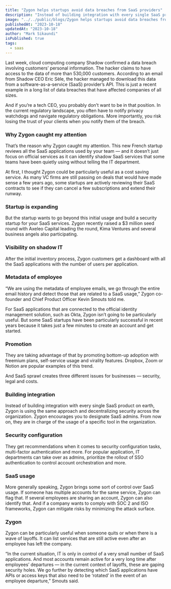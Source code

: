 ```yaml
---
title: "Zygon helps startups avoid data breaches from SaaS providers"
description: "Instead of building integration with every single SaaS product on earth, Zygon is using the same approach and decentralizing security across the organization."
image: "../../public/blogs/Zygon helps startups avoid data breaches from SaaS providers.webp"
publishedAt: "2023-10-18"
updatedAt: "2023-10-18"
author: "Mark Sikaundi"
isPublished: true
tags:
  - saas
---
```


Last week, cloud computing company Shadow confirmed a data breach involving customers’ personal information. The hacker claims to have access to the data of more than 530,000 customers. According to an email from Shadow CEO Eric Sèle, the hacker managed to download this data from a software-as-a-service (SaaS) provider’s API. This is just a recent example in a long list of data breaches that have affected companies of all sizes.

And if you’re a tech CEO, you probably don’t want to be in that position. In the current regulatory landscape, you often have to notify privacy watchdogs and navigate regulatory obligations. More importantly, you risk losing the trust of your clients when you notify them of the breach.

### Why Zygon caught my attention

That’s the reason why Zygon caught my attention. This new French startup reviews all the SaaS applications used by your team — and it doesn’t just focus on official services as it can identify shadow SaaS services that some teams have been quietly using without telling the IT department.

At first, I thought Zygon could be particularly useful as a cost saving service. As many VC firms are still passing on deals that would have made sense a few years ago, some startups are actively reviewing their SaaS contracts to see if they can cancel a few subscriptions and extend their runway.

### Startup is expanding

But the startup wants to go beyond this initial usage and build a security startup for your SaaS services. Zygon recently raised a $3 million seed round with Axeleo Capital leading the round, Kima Ventures and several business angels also participating.

### Visibility on shadow IT

After the initial inventory process, Zygon customers get a dashboard with all the SaaS applications with the number of users per application.

### Metadata of employee

“We are using the metadata of employee emails, we go through the entire email history and detect those that are related to a SaaS usage,” Zygon co-founder and Chief Product Officer Kevin Smouts told me.

For SaaS applications that are connected to the official identity management solution, such as Okta, Zygon isn’t going to be particularly useful. But some SaaS startups have been particularly successful in recent years because it takes just a few minutes to create an account and get started.

### Promotion

They are taking advantage of that by promoting bottom-up adoption with freemium plans, self-service usage and virality features. Dropbox, Zoom or Notion are popular examples of this trend.

And SaaS sprawl creates three different issues for businesses — security, legal and costs.

### Building integration

Instead of building integration with every single SaaS product on earth, Zygon is using the same approach and decentralizing security across the organization. Zygon encourages you to designate SaaS admins. From now on, they are in charge of the usage of a specific tool in the organization.

### Security configuration

They get recommendations when it comes to security configuration tasks, multi-factor authentication and more. For popular application, IT departments can take over as admins, prioritize the rollout of SSO authentication to control account orchestration and more.

### SaaS usage

More generally speaking, Zygon brings some sort of control over SaaS usage. If someone has multiple accounts for the same service, Zygon can flag that. If several employees are sharing an account, Zygon can also identify that. And if a company wants to comply with SOC 2 and ISO frameworks, Zygon can mitigate risks by minimizing the attack surface.

### Zygon

Zygon can be particularly useful when someone quits or when there is a wave of layoffs. It can list services that are still active even after an employee has left the company.

“In the current situation, IT is only in control of a very small number of SaaS applications. And most accounts remain active for a very long time after employees’ departures — in the current context of layoffs, these are gaping security holes. We go further by detecting which SaaS applications have APIs or access keys that also need to be ‘rotated’ in the event of an employee departure,” Smouts said.
